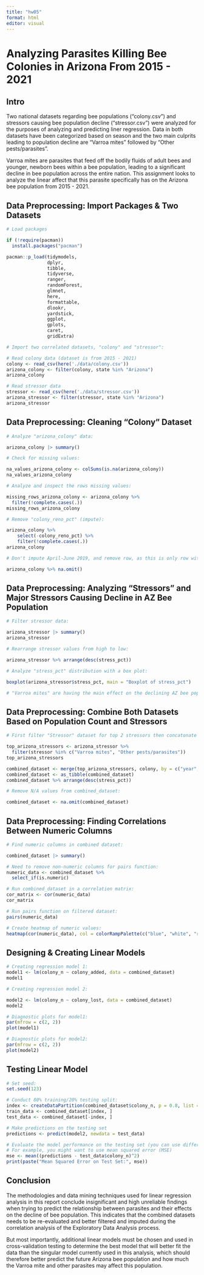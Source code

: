 ```yaml
---
title: "hw05"
format: html
editor: visual
---
```


# Analyzing Parasites Killing Bee Colonies in Arizona From 2015 - 2021

## Intro

Two national datasets regarding bee populations ("colony.csv") and stressors causing bee population decline ("stressor.csv") were analyzed for the purposes of analyzing and predicting liner regression. Data in both datasets have been categorized based on season and the two main culprits leading to population decline are "Varroa mites" followed by "Other pests/parasites".

Varroa mites are parasites that feed off the bodily fluids of adult bees and younger, newborn bees within a bee population, leading to a significant decline in bee population across the entire nation. This assignment looks to analyze the linear affect that this parasite specifically has on the Arizona bee population from 2015 - 2021.

## Data Preprocessing: Import Packages & Two Datasets

```r

# Load packages

if (!require(pacman))
  install.packages("pacman")

pacman::p_load(tidymodels,
               dplyr,
               tibble,
               tidyverse,
               ranger,
               randomForest,
               glmnet,
               here,
               formattable,
               dlookr,
               yardstick,
               ggplot,
               gplots,
               caret,
               gridExtra)

# Import two correlated datasets, "colony" and "stressor": 

# Read colony data (dataset is from 2015 - 2021)
colony <- read_csv(here('./data/colony.csv'))
arizona_colony <- filter(colony, state %in% "Arizona")
arizona_colony

# Read stressor data
stressor <- read_csv(here('./data/stressor.csv'))
arizona_stressor <- filter(stressor, state %in% "Arizona")
arizona_stressor
```

## Data Preprocessing: Cleaning "Colony" Dataset

```r

# Analyze "arizona_colony" data: 

arizona_colony |> summary()

# Check for missing values: 

na_values_arizona_colony <- colSums(is.na(arizona_colony))
na_values_arizona_colony

# Analyze and inspect the rows missing values: 

missing_rows_arizona_colony <- arizona_colony %>%
  filter(!complete.cases(.))
missing_rows_arizona_colony

# Remove "colony_reno_pct" (impute):

arizona_colony %>%
    select(-colony_reno_pct) %>%
    filter(!complete.cases(.))
arizona_colony

# Don't impute April-June 2019, and remove row, as this is only row with null values and entire row of data wasn't collected: 

arizona_colony %>% na.omit()
```

## Data Preprocessing: Analyzing "Stressors" and Major Stressors Causing Decline in AZ Bee Population

```r

# Filter stressor data: 

arizona_stressor |> summary()
arizona_stressor

# Rearrange stressor values from high to low:

arizona_stressor %>% arrange(desc(stress_pct))

# Analyze "stress_pct" distribution with a box plot:

boxplot(arizona_stressor$stress_pct, main = "Boxplot of stress_pct")

# "Varroa mites" are having the main effect on the declining AZ bee population from a few seasonal months in 2015-2019, followed by "Other pests/parasites" in April-June 2016, then back to "Varroa mites from a few seasonal months in 2016-2018.
```

## Data Preprocessing: Combine Both Datasets Based on Population Count and Stressors

```r

# First filter "Stressor" dataset for top 2 stressors then concatonate with corresponding bee population from "Colony" dataset

top_arizona_stressors <- arizona_stressor %>%
  filter(stressor %in% c("Varroa mites", "Other pests/parasites"))
top_arizona_stressors

combined_dataset <- merge(top_arizona_stressors, colony, by = c("year", "months", "state"))
combined_dataset <- as_tibble(combined_dataset)
combined_dataset %>% arrange(desc(stress_pct))

# Remove N/A values from combined_dataset:

combined_dataset <- na.omit(combined_dataset)
```

## Data Preprocessing: Finding Correlations Between Numeric Columns

```r

# Find numeric columns in combined dataset: 

combined_dataset |> summary()

# Need to remove non-numeric columns for pairs function:
numeric_data <- combined_dataset %>%
  select_if(is.numeric)

# Run combined_dataset in a correlation matrix:
cor_matrix <- cor(numeric_data)
cor_matrix

# Run pairs function on filtered dataset:
pairs(numeric_data)

# Create heatmap of numeric values:
heatmap(cor(numeric_data), col = colorRampPalette(c("blue", "white", "red"))(20))
```

## Designing & Creating Linear Models

```r

# Creating regression model 1:
model1 <- lm(colony_n ~ colony_added, data = combined_dataset)
model1

# Creating regression model 2:

model2 <- lm(colony_n ~ colony_lost, data = combined_dataset)
model2

# Diagnostic plots for model1:
par(mfrow = c(2, 2))  
plot(model1)

# Diagnostic plots for model2:
par(mfrow = c(2, 2))  
plot(model2)
```

## Testing Linear Model

```r

# Set seed:
set.seed(123)

# Conduct 80% training/20% testing split:
index <- createDataPartition(combined_dataset$colony_n, p = 0.8, list = FALSE)
train_data <- combined_dataset[index, ]
test_data <- combined_dataset[-index, ]

# Make predictions on the testing set
predictions <- predict(model2, newdata = test_data)

# Evaluate the model performance on the testing set (you can use different metrics)
# For example, you might want to use mean squared error (MSE)
mse <- mean((predictions - test_data$colony_n)^2)
print(paste("Mean Squared Error on Test Set:", mse))
```

## Conclusion

The methodologies and data mining techniques used for linear regression analysis in this report conclude insignificant and high unreliable findings when trying to predict the relationship between parasites and their effects on the decline of bee population. This indicates that the combined datasets needs to be re-evaluated and better filtered and imputed during the correlation analysis of the Exploratory Data Analysis process.

But most importantly, additional linear models must be chosen and used in cross-validation testing to determine the best model that will better fit the data than the singular model currently used in this analysis, which should therefore better predict the future Arizona bee population and how much the Varroa mite and other parasites may affect this population.
